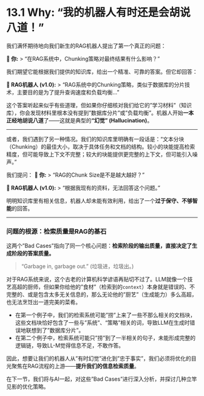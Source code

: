 # 13.1 Why: "我的机器人有时还是会胡说八道！"

我们满怀期待地向我们新生的RAG机器人提出了第一个真正的问题：

**👤 你:**
> "在RAG系统中，Chunking策略对最终结果有什么影响？"

我们期望它能根据我们提供的知识库，给出一个精准、可靠的答案。但它却回答：

**🤖 RAG机器人 (v1.0):**
> "RAG系统中的Chunking策略，类似于数据库的分片技术，主要目的是为了提升查询速度和负载均衡..."

这个答案听起来似乎有些道理，但如果你仔细核对我们给它的"学习材料"（知识库），你会发现材料里根本没有提到"数据库分片"或"负载均衡"。机器人开始**一本正经地胡说八道**了——这就是典型的**"幻觉" (Hallucination)**。

---

或者，我们遇到了另一种情况。我们的知识库里明确有一段话是："文本分块（Chunking）的最佳大小，取决于具体任务和文档的结构。较小的块能提高检索精度，但可能导致上下文不完整；较大的块能提供更完整的上下文，但可能引入噪声。"

我们提问：
**👤 你:**
> "RAG的Chunk Size是不是越大越好？"

**🤖 RAG机器人 (v1.0):**
> "根据我现有的资料，无法回答这个问题。"

明明知识库里有相关信息，机器人却未能有效利用，给出了一个**过于保守、不够智能**的回答。

---

### 问题的根源：检索质量是RAG的基石

这两个"Bad Cases"指向了同一个核心问题：**检索阶段的输出质量，直接决定了生成阶段的答案质量。**

> "Garbage in, garbage out." (垃圾进，垃圾出。)

对于RAG系统来说，这个古老的计算机科学谚语再贴切不过了。LLM就像一个技艺高超的厨师，但如果你给他的"食材"（检索到的`context`）本身就是错误的、不完整的、或是包含太多无关信息的，那么无论他的"厨艺"（生成能力）多么高超，也无法烹饪出一道完美的菜肴。

-   在第一个例子中，我们的检索系统可能"捞"上来了一些不那么相关的文档块，这些文档块恰好包含了一些与"系统"、"策略"相关的词，导致LLM在生成时错误地联想到了"数据库分片"。
-   在第二个例子中，检索系统可能只"捞"到了一半相关的句子，未能形成完整的逻辑链，导致LL-M觉得信息不足，不敢作答。

因此，想要让我们的机器人从"有时幻觉"进化到"忠于事实"，我们必须将优化的目光聚焦在RAG流程的上游——**提升我们的信息检索质量**。

在下一节，我们将与AI一起，对这些"Bad Cases"进行深入分析，并探讨几种立竿见影的优化策略。
